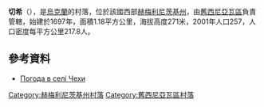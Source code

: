 {{coord|49|33|1|N|27|39|14|E|scale:100000|display=title}}

'''切希'''（{{lang-uk|Чехи}}），是[[烏克蘭|烏克蘭]]的村落，位於該國西部[[赫梅利尼茨基州|赫梅利尼茨基州]]，由[[舊西尼亞瓦區|舊西尼亞瓦區]]負責管轄，始建於1697年，面積1.18平方公里，海拔高度271米，2001年人口257，人口密度每平方公里217.8人。

==參考資料==
* [http://weather.in.ua/ua/hmel'nickaja/28383 Погода в селі Чехи] {{Wayback|url=http://weather.in.ua/ua/hmel'nickaja/28383 |date=20160305204800 }}

{{DEFAULTSORT:Чехи}}
[[Category:赫梅利尼茨基州村落|Category:赫梅利尼茨基州村落]]
[[Category:舊西尼亞瓦區村落|Category:舊西尼亞瓦區村落]]


{{Khmelnytskyi-geo-stub}}